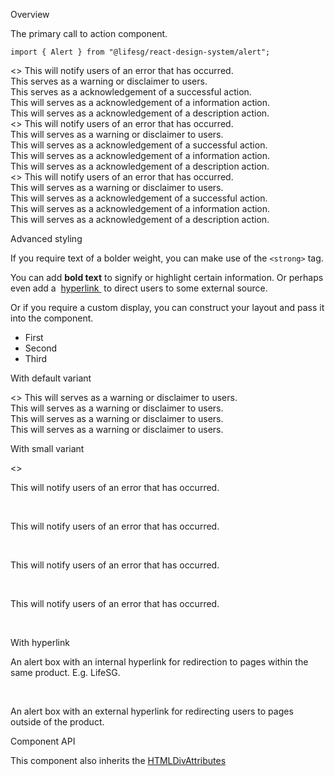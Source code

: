 
<Meta title="Modules/Alert" component={Alert} />

<Title>Alert</Title>

<Secondary>Overview</Secondary>

The primary call to action component.

```tsx
import { Alert } from "@lifesg/react-design-system/alert";
```

<Canvas>
    <Story name="Alert">
        <>
            <Alert type="error">
                This will notify users of an error that has occurred.
            </Alert>
            <br />
            <Alert type="warning">
                This serves as a warning or disclaimer to users.
            </Alert>
            <br />
            <Alert type="success">
                This serves as a acknowledgement of a successful action.
            </Alert>
            <br />
            <Alert type="info">
                This will serves as a acknowledgement of a information action.
            </Alert>
            <br />
            <Alert type="description">
                This will serves as a acknowledgement of a description action.
            </Alert>
            <br />
        </>
    </Story>
</Canvas>

<Canvas>
    <Story name="With Icons">
        <>
            <Alert type="error" enableIcon>
                This will notify users of an error that has occurred.
            </Alert>
            <br />
            <Alert type="warning" enableIcon>
                This will serves as a warning or disclaimer to users.
            </Alert>
            <br />
            <Alert type="success" enableIcon>
                This will serves as a acknowledgement of a successful action.
            </Alert>
            <br />
            <Alert type="info">
                This will serves as a acknowledgement of a information action.
            </Alert>
            <br />
            <Alert type="description">
                This will serves as a acknowledgement of a description action.
            </Alert>
            <br />
        </>
    </Story>
</Canvas>

<Canvas>
    <Story name="With Icons">
        <>
            <Alert type="error" enableIcon>
                This will notify users of an error that has occurred.
            </Alert>
            <br />
            <Alert type="warning" enableIcon>
                This will serves as a warning or disclaimer to users.
            </Alert>
            <br />
            <Alert type="success" enableIcon>
                This will serves as a acknowledgement of a successful action.
            </Alert>
            <br />
            <Alert type="info" enableIcon>
                This will serves as a acknowledgement of a information action.
            </Alert>
            <br />
            <Alert type="description" enableIcon>
                This will serves as a acknowledgement of a description action.
            </Alert>
            <br />
        </>
    </Story>
</Canvas>

<Heading3>Advanced styling</Heading3>

If you require text of a bolder weight, you can make use of the `<strong>` tag.

<Canvas>
    <Story name="With bold text">
        <Alert type="success">
            <p>
                You can add <strong>bold text</strong> to signify or highlight
                certain information. Or perhaps even add a&nbsp;
                <a href="https://life.gov.sg" target="_blank" rel="noreferrer">
                    hyperlink
                </a>
                &nbsp;to direct users to some external source.
            </p>
        </Alert>
    </Story>
</Canvas>

Or if you require a custom display, you can construct your layout and pass it into the component.

<Canvas>
    <Story name="With custom display">
        <Alert type="error">
            <ul style={{ display: "flex" }}>
                <li
                    style={{
                        marginRight: "1rem",
                        border: "1px solid red",
                        padding: "1rem",
                        color: "red",
                    }}
                >
                    First
                </li>
                <li
                    style={{
                        marginRight: "1rem",
                        border: "1px solid blue",
                        padding: "1rem",
                        color: "blue",
                    }}
                >
                    Second
                </li>
                <li
                    style={{
                        marginRight: "1rem",
                        border: "1px solid green",
                        padding: "1rem",
                        color: "green",
                    }}
                >
                    Third
                </li>
            </ul>
        </Alert>
    </Story>
</Canvas>

<Heading3>With default variant</Heading3>

<Canvas>
    <Story name="With default size">
        <>
            <Alert type="warning">
                This will serves as a warning or disclaimer to users.
            </Alert>
            <br />
            <Alert
                type="warning"
                linkIconType="internalLink"
                actionLink={{
                    children: "Hyperlink",
                    href: "https://www.google.com",
                    target: "_blank",
                    rel: "noopener noreferrer",
                }}
            >
                This will serves as a warning or disclaimer to users.
            </Alert>
            <br />
            <Alert type="warning" enableIcon>
                This will serves as a warning or disclaimer to users.
            </Alert>
            <br />
            <Alert
                type="description"
                enableIcon
                type="warning"
                linkIconType="internalLink"
                actionLink={{
                    children: "Hyperlink",
                    href: "https://www.google.com",
                    target: "_blank",
                    rel: "noopener noreferrer",
                }}
            >
                This will serves as a warning or disclaimer to users.
            </Alert>
            <br />
        </>
    </Story>
</Canvas>

<Heading3>With small variant</Heading3>

<Canvas>
    <Story name="With small size">
        <>
            <Alert type="error" sizeType="small">
                <p>This will notify users of an error that has occurred.</p>
            </Alert>
            <br />
            <Alert
                type="error"
                sizeType="small"
                linkIconType="internalLink"
                actionLink={{
                    children: "Hyperlink",
                    href: "https://www.google.com",
                    target: "_blank",
                    rel: "noopener noreferrer",
                }}
            >
                <p>This will notify users of an error that has occurred.</p>
            </Alert>
            <br />
            <Alert type="error" enableIcon sizeType="small">
                <p>This will notify users of an error that has occurred.</p>
            </Alert>
            <br />
            <Alert
                type="error"
                enableIcon
                sizeType="small"
                linkIconType="internalLink"
                actionLink={{
                    children: "Hyperlink",
                    href: "https://www.google.com",
                    target: "_blank",
                    rel: "noopener noreferrer",
                }}
            >
                <p>This will notify users of an error that has occurred.</p>
            </Alert>
            <br />
        </>
    </Story>
</Canvas>

<Heading3>With hyperlink</Heading3>

<Canvas>
    <Story name="With hyperlink">
        <Alert
            type="warning"
            linkIconType="internalLink"
            actionLink={{
                children: "Hyperlink",
                href: "https://www.life.gov.sg/",
                target: "_blank",
                rel: "noopener noreferrer",
            }}
        >
            <p>
                An alert box with an internal hyperlink for redirection to pages
                within the same product. E.g. LifeSG.
            </p>
        </Alert>
        <br />
        <Alert
            type="success"
            linkIconType="externalLink"
            actionLink={{
                children: "Hyperlink",
                href: "https://www.google.com",
                target: "_blank",
                rel: "noopener noreferrer",
            }}
        >
            <p>
                An alert box with an external hyperlink for redirecting users to
                pages outside of the product.
            </p>
        </Alert>
    </Story>
</Canvas>

<Secondary>Component API</Secondary>

This component also inherits the [HTMLDivAttributes](https://developer.mozilla.org/en-US/docs/Web/API/HTMLDivElement)

<PropsTable />
